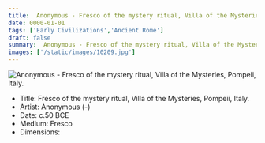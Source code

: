 ```yaml
---
title:  Anonymous - Fresco of the mystery ritual, Villa of the Mysteries, Pompeii, Italy.
date: 0000-01-01
tags: ['Early Civilizations','Ancient Rome']
draft: false
summary:  Anonymous - Fresco of the mystery ritual, Villa of the Mysteries, Pompeii, Italy.
images: ['/static/images/10209.jpg']
---
```


![ Anonymous - Fresco of the mystery ritual, Villa of the Mysteries, Pompeii, Italy.](/static/images/10209.jpg)

* Title: Fresco of the mystery ritual, Villa of the Mysteries, Pompeii, Italy.
* Artist:  Anonymous (-)
* Date: c.50 BCE
* Medium: Fresco
* Dimensions: 


